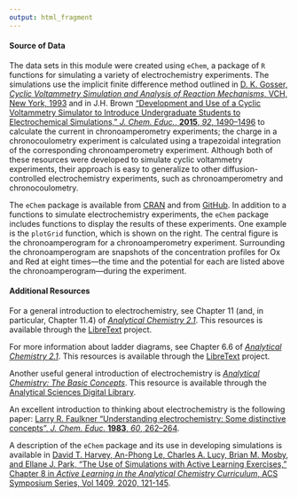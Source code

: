 ```yaml
---
output: html_fragment
---
```


#### Source of Data

The data sets in this module were created using `eChem`, a package of `R` functions for simulating a variety of electrochemistry experiments. The simulations use the implicit finite difference method outlined in [D. K. Gosser, *Cyclic Voltammetry Simulation and Analysis of Reaction Mechanisms*, VCH, New York, 1993](https://books.google.com/books/about/Cyclic_Voltammetry.html?id=rqldPgAACAAJ) and in J.H. Brown ["Development and Use of a Cyclic Voltammetry Simulator to Introduce Undergraduate Students to Electrochemical Simulations," *J. Chem. Educ.*, **2015**, *92*, 1490--1496](https://doi.org/10.1021/acs.jchemed.5b00225) to calculate the current in chronoamperometry experiments; the charge in a chronocoulometry experiment is calculated using a trapezoidal integration of the corresponding chronoamperometry experiment.  Although both of these resources were developed to simulate cyclic voltammetry experiments, their approach is easy to generalize to other diffusion-controlled electrochemistry experiments, such as chronoamperometry and chronocoulometry. 

The `eChem` package is available from [CRAN](https://cran.r-project.org/web/packages/eChem/index.html) and from [GitHub](https://github.com/dtharvey/eChem). In addition to a functions to simulate electrochemistry experiments, the `eChem` package includes functions to display the results of these experiments. One example is the `plotGrid` function, which is shown on the right. The central figure is the chronoamperogram for a chronoamperometry experiment. Surrounding the chronoamperogram are snapshots of the concentration profiles for Ox and Red at eight times---the time and the potential for each are listed above the chronoamperogram---during the experiment.

#### Additional Resources

For a general introduction to electrochemistry, see Chapter 11 (and, in particular, Chapter 11.4) of [*Analytical Chemistry 2.1*](https://chem.libretexts.org/Bookshelves/Analytical_Chemistry/Analytical_Chemistry_2.1_(Harvey)/11%3A_Electrochemical_Methods). This resources is available through the [LibreText](https://libretexts.org/) project.

For more information about ladder diagrams, see Chapter 6.6 of [*Analytical Chemistry 2.1*](https://chem.libretexts.org/Bookshelves/Analytical_Chemistry/Analytical_Chemistry_2.1_(Harvey)/06%3A_Equilibrium_Chemistry/6.06%3A_Ladder_Diagrams). This resources is available through the [LibreText](https://libretexts.org/) project.

Another useful general introduction of electrochemistry is [*Analytical Chemistry: The Basic Concepts*](https://www.asdlib.org/onlineArticles/ecourseware/Kelly_Potentiometry/EC_CONCEPTS1.HTM). This resource is available through the [Analytical Sciences Digital Library](https://asdlib.org/).

An excellent introduction to thinking about electrochemistry is the following paper: [Larry R. Faulkner "Understanding electrochemistry: Some distinctive concepts", *J. Chem. Educ.* **1983**, *60*, 262--264](https://doi.org/10.1021/ed060p262).

A description of the `eChem` package and its use in developing simulations is available in [David T. Harvey, An-Phong Le, Charles A. Lucy, Brian M. Mosby, and Ellane J. Park, "The Use of Simulations with Active Learning Exercises," Chapter 8 in *Active Learning in the Analytical Chemistry Curriculum*, ACS Symposium Series, Vol 1409, 2020, 121-145](https://pubs.acs.org/doi/abs/10.1021/bk-2022-1409.ch008).
